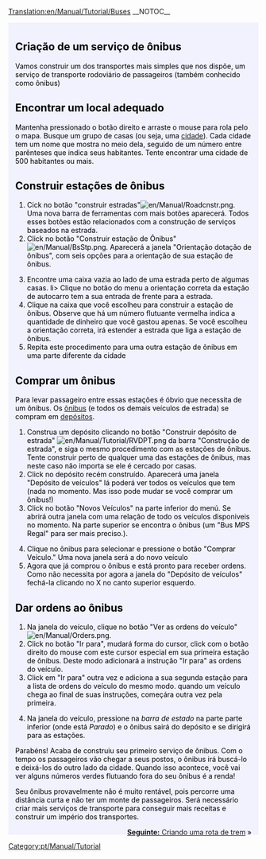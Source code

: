 [[Translation:en/Manual/Tutorial/Buses]]
__NOTOC__
{{en/Tabs|5|2
|pt/Manual/Tutorial/Tutorial|1. Inicio<!--
-->|pt/Manual/Tutorial/Autocarros (Ônibus)|2. Ônibus<!--
-->|pt/Manual/Tutorial/Comboios (Trens)|3. Trens<!--
-->|pt/Manual/Tutorial/Aviões|4. Aviões<!--
-->|pt/Manual/Tutorial/Fim|5. Final}}
<div style="padding:.5em 1em 1em 1em; border-top:none; background-color:#f1f2fe; color:#000;">
{{pt/Manual/Tutorial/Tutorial}}
==Criação de um serviço de ônibus==
Vamos construir um dos transportes mais simples que nos dispõe, um serviço de transporte rodoviário de passageiros (também conhecido como ônibus)

==Encontrar um local adequado==
Mantenha pressionado o botão direito e arraste o mouse para rola pelo o mapa. Busque um grupo de casas (ou seja, uma [[pt/Cidade|cidade]]). Cada cidade tem um nome que mostra no meio dela, seguido de um número entre parênteses que indica seus habitantes. Tente encontrar uma cidade de 500 habitantes ou mais. 
{{en/Phototable|[[File:es/Manual/Tutorial bus 1.png|400px]]|Uma cidade.|none}}

==Construir estações de ônibus==

#Cick no botão "construir estradas"[[File:en/Manual/Roadcnstr.png]]. Uma nova barra de ferramentas com mais botões aparecerá. Todos esses botões estão relacionados com a construção de serviços baseados na estrada.
#Click no botão "Construir estação de Ônibus" [[File:en/Manual/BsStp.png]]. Aparecerá a janela "Orientação dotação de ônibus", com seis opções para a orientação de sua estação de ônibus.
{{en/Phototable|[[File:en/Estação de Ônibus2.jpeg]]|Escolha uma orientação e localização.|none|6=:}}
<ol start="3">
<li>Encontre uma caixa vazia ao lado de uma estrada perto de algumas casas.
li> Clique no botão do menu a orientação correta da estação de autocarro tem a sua entrada de frente para a estrada.
<li> Clique na caixa que você escolheu para construir a estação de ônibus. Observe que há um número flutuante vermelha indica a quantidade de dinheiro que você gastou apenas. Se você escolheu a orientação correta, irá estender a estrada que liga a estação de ônibus.
<li> Repita este procedimento para uma outra estação de ônibus em uma parte diferente da cidade
</ol>
{{en/Phototable|[[File:es/Manual/Tutorial bus 4.png|400px]]|Após a construção das duas estações de ônibus|none|6=:}}

==Comprar um ônibus==
Para levar passageiro entre essas estações é óbvio que necessita de um ônibus. Os [[pt/Ônibus|ônibus]] (e todos os demais veículos de estrada) se compram em [[pt/Depósitos de estrada|depósitos]].
#Construa um depósito clicando no botão "Construir depósito de estrada" [[File:en/Manual/Tutorial/RVDPT.png]] da barra "Construção de estrada", e siga o mesmo procedimento com as estações de ônibus. Tente construir perto de qualquer uma das estações de ônibus, mas neste caso não importa se ele é cercado por casas.
#Click no depósito recém construído. Aparecerá uma janela "Depósito de veículos" lá poderá ver todos os veículos que tem (nada no momento. Mas isso pode mudar se você comprar um ônibus!)
#Click no botão "Novos Veículos" na parte inferior do menú. Se abrirá outra janela com uma relação de todo os veículos disponiveis no momento. Na parte superior se encontra o ônibus (um "Bus MPS Regal" para ser mais preciso.).
{{en/Phototable|[[File:en/Criando um onibus.jpeg]]|O interior do depósito depósito...|none|6=:}}
<ol start="4">
<li> Clique no ônibus para selecionar e pressione o botão "Comprar Veículo." Uma nova janela será a do novo veículo
<li>Agora que já comprou o ônibus e está pronto para receber ordens. Como não necessita por agora a janela do "Depósito de veículos" fechá-la clicando no X no canto superior esquerdo.
</ol>

==Dar ordens ao ônibus==
#Na janela do veículo, clique no botão "Ver as ordens do veículo"[[File:en/Manual/Orders.png]].
#Click no botão "Ir para", mudará forma do cursor, click com o botão direito do mouse com este cursor especial em sua primeira estação de ônibus. Deste modo adicionará a instrução "Ir para<nome da estação>" as ordens do veículo.
#Click em "Ir para" outra vez e adiciona a sua segunda estação para a lista de ordens do veículo do mesmo modo. quando um veículo chega ao final de suas instruções, começára outra vez pela primeira.
{{en/Phototable|[[File:en/Dando ordens ao bus.jpeg]]|Dando ordens.|none|6=:}}
<ol start="4">
<li>Na janela do veículo, pressione na ''barra de estado'' na parte parte inferior (onde está ''Parado'') e o ônibus sairá do depósito e se dirigirá para as estações.
</ol>
{{en/Phototable|[[File:en/1° Ônibus.jpeg]]|Seu primero ônibus está a pronto de chegar na estação.|none|6=:}}
Parabéns! Acaba de construiu seu primeiro serviço de ônibus. Com o tempo os passageiros vão chegar a seus postos, o ônibus irá buscá-lo e deixá-los do outro lado da cidade. Quando isso acontece, você vai ver alguns números verdes flutuando fora do seu ônibus é a renda!

Seu ônibus provavelmente não é muito rentável, pois percorre uma distância curta e não ter um monte de passageiros. Será necessário criar mais serviços de transporte para conseguir mais receitas e construir um império dos transportes.

<span style="float: right">[[pt/Manual/Tutorial/Comboios (Trens)|'''Seguinte:''' Criando uma rota de trem]] &raquo;</span>
</div>
[[Category:pt/Manual/Tutorial]]